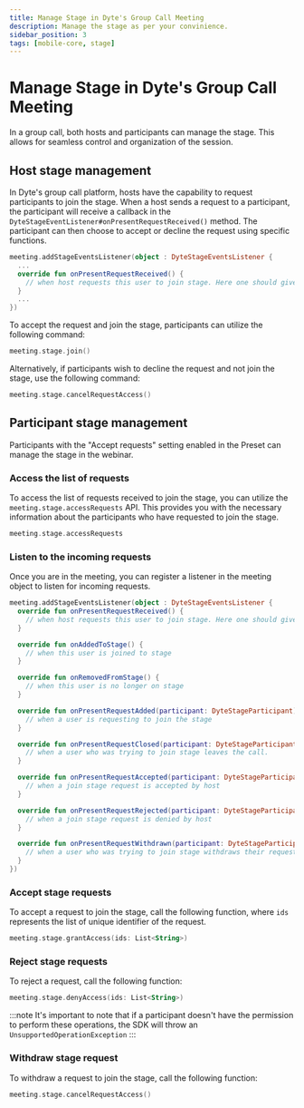```yaml
---
title: Manage Stage in Dyte's Group Call Meeting
description: Manage the stage as per your convinience.
sidebar_position: 3
tags: [mobile-core, stage]
---
```


# Manage Stage in Dyte's Group Call Meeting

In a group call, both hosts and participants can manage the stage. This allows for seamless control and organization of the session.

## Host stage management

In Dyte's group call platform, hosts have the capability to request participants to join the stage. When a host sends a request to a participant, the participant will receive a callback in the `DyteStageEventListener#onPresentRequestReceived()` method. The participant can then choose to accept or decline the request using specific functions.

```kotlin
meeting.addStageEventsListener(object : DyteStageEventsListener {
  ...
  override fun onPresentRequestReceived() {
    // when host requests this user to join stage. Here one should give choice to either accept the request or decline it.
  }
  ...
})
```

To accept the request and join the stage, participants can utilize the following command:

```kotlin
meeting.stage.join()
```

Alternatively, if participants wish to decline the request and not join the stage, use the following command:

```kotlin
meeting.stage.cancelRequestAccess()
```

## Participant stage management

Participants with the "Accept requests" setting enabled in the Preset can manage the stage in the webinar.

### Access the list of requests

To access the list of requests received to join the stage, you can utilize the `meeting.stage.accessRequests` API. This provides you with the necessary information about the participants who have requested to join the stage.

```kotlin
meeting.stage.accessRequests
```

### Listen to the incoming requests

Once you are in the meeting, you can register a listener in the meeting object to listen for incoming requests.

```kotlin
meeting.addStageEventsListener(object : DyteStageEventsListener {
  override fun onPresentRequestReceived() {
    // when host requests this user to join stage. Here one should give choice to either accept the request or decline it.
  }

  override fun onAddedToStage() {
    // when this user is joined to stage
  }

  override fun onRemovedFromStage() {
    // when this user is no longer on stage
  }

  override fun onPresentRequestAdded(participant: DyteStageParticipant) {
    // when a user is requesting to join the stage
  }

  override fun onPresentRequestClosed(participant: DyteStageParticipant) {
    // when a user who was trying to join stage leaves the call.
  }

  override fun onPresentRequestAccepted(participant: DyteStageParticipant) {
    // when a join stage request is accepted by host
  }

  override fun onPresentRequestRejected(participant: DyteStageParticipant) {
    // when a join stage request is denied by host
  }

  override fun onPresentRequestWithdrawn(participant: DyteStageParticipant) {
    // when a user who was trying to join stage withdraws their request to join.
  }
})
```

### Accept stage requests

To accept a request to join the stage, call the following function, where `ids` represents the list of unique identifier of the request.

```kotlin
meeting.stage.grantAccess(ids: List<String>)
```

### Reject stage requests

To reject a request, call the following function:

```kotlin
meeting.stage.denyAccess(ids: List<String>)
```

:::note
It's important to note that if a participant doesn't have the permission to perform these operations, the SDK will throw an `UnsupportedOperationException`
:::

### Withdraw stage request

To withdraw a request to join the stage, call the following function:

```kotlin
meeting.stage.cancelRequestAccess()
```

